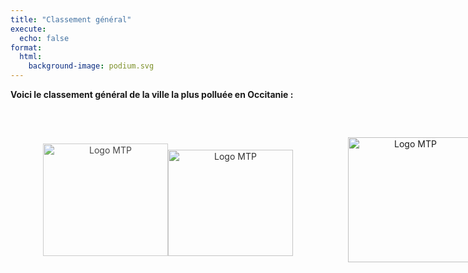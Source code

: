 ```yaml
---
title: "Classement général"
execute:
  echo: false
format:
  html:
    background-image: podium.svg
---
```


**Voici le classement général de la ville la plus polluée en Occitanie :**

```{=html}
<!DOCTYPE html>
<html lang="en">
<head>
    <meta charset="UTF-8">
    <meta name="viewport" content="width=device-width, initial-scale=1.0">
    <link rel="stylesheet" href="styles.css">
    <title>About Page</title>
</head>
<body class="about4">
    <!-- Contenu de la page about4.qmd -->
</body>

```

```{=html}
<div style="text-align: center; opacity: 0.9; margin-top: 100px;">
  <img src="logo_toulouse.svg" alt="Logo MTP" width="200" height="170" style="margin-left: 200px; margin-top: -20px;">
</div>


<div style="text-align: center; opacity: 0.8">
  <img src="logo_mtp.svg" alt="Logo MTP" width="200" height="180" style="margin-left: -200px; margin-top: -180px;">
</div>


<div style="text-align: center; margin-top: -90px">
  <img src="logo_perpignan.svg" alt="Logo MTP" width="200" style="margin-left: 540px; margin-top: -100px;">
</div>

```

